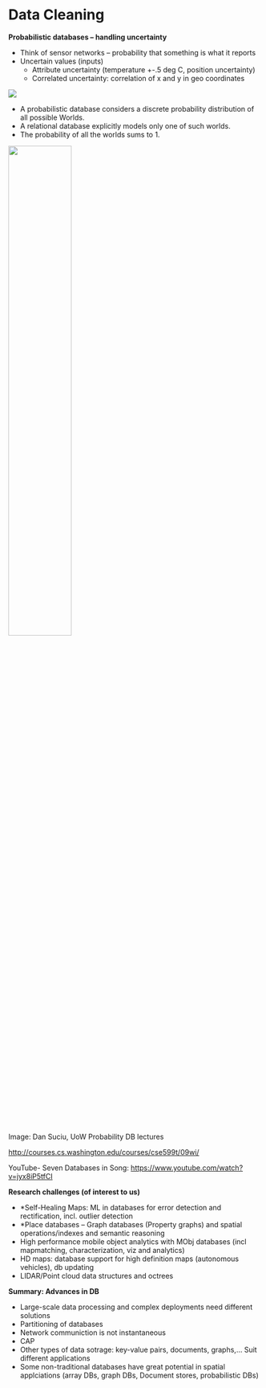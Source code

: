 # Data Cleaning

**Probabilistic databases – handling uncertainty**

- Think of sensor networks – probability that something is what it reports
- Uncertain values (inputs)
    - Attribute uncertainty (temperature +-.5 deg C, position uncertainty)
    - Correlated uncertainty: correlation of x and y in geo coordinates


![](./figs/4_part/43_data_cleaning/probablistic_databases.jpg)

- A probabilistic database considers a discrete probability distribution of all possible Worlds.
- A relational database explicitly models only one of such worlds.
- The probability of all the worlds sums to 1.

![](./figs/4_part/43_data_cleaning/probablistic_databases2.png){width="50%"}

Image: Dan Suciu, UoW Probability DB lectures

<http://courses.cs.washington.edu/courses/cse599t/09wi/>

YouTube- Seven Databases in Song: <https://www.youtube.com/watch?v=jyx8iP5tfCI>

**Research challenges (of interest to us)**

- *Self-Healing Maps: ML in databases for error detection and rectification, incl. outlier detection
- *Place databases – Graph databases (Property graphs) and spatial operations/indexes and semantic reasoning
- High performance mobile object analytics with MObj databases (incl mapmatching, characterization, viz and analytics)
- HD maps: database support for high definition maps (autonomous vehicles), db updating
- LIDAR/Point cloud data structures and octrees

**Summary: Advances in DB**

- Large-scale data processing and complex deployments need different solutions
- Partitioning of databases
- Network communiction is not instantaneous
- CAP
- Other types of data sotrage: key-value pairs, documents, graphs,... Suit different applications
- Some non-traditional databases have great potential in spatial applciations (array DBs, graph DBs, Document stores, probabilistic DBs)

